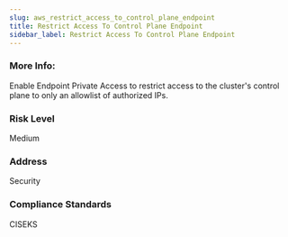 ```yaml
---
slug: aws_restrict_access_to_control_plane_endpoint
title: Restrict Access To Control Plane Endpoint
sidebar_label: Restrict Access To Control Plane Endpoint
---
```


### More Info:

Enable Endpoint Private Access to restrict access to the cluster's control plane to only an allowlist of authorized IPs.

### Risk Level

Medium

### Address

Security

### Compliance Standards

CISEKS


